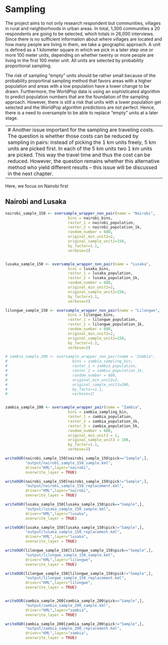 # Sampling
The project aims to not only research respondent but communities, villages in rural and neighborhoods in urban areas. In total, 1,300 communities a 20 respondents are going to be selected, which totals in 26,000 interviews. Since there is no sufficient information about where villages are located and how many people are living in them, we take a geographic approach. A unit is defined as a 1 kilometer square in which we pick in a later step one or more 100 meter units, depending on whether twenty or more people are living in the first 100 meter unit. All units are selected by probability proportional sampling.  
  
The risk of sampling "empty" units should be rather small because of the probability proportinal sampling method that favors areas with a higher population and areas with a low population have a lower change to be drawn. Furthermore, the WorldPop data is using an sophisticated algorithm to predict population numbers that are the foundation of the sampling approach. However, there is still a risk that units with a lower population get selected and the WorldPop algorithm predictions are not perfect. Hence, there is a need to oversample to be able to replace "empty" units at a later stage.  
  
---
# Another issue important for the sampling are traveling costs. The question is whether those costs can be reduced by sampling in pairs: instead of picking the 1 km units freely, 5 km units are picked first. In each of the 5 km units two 1 km units are picked. This way the travel time and thus the cost can be reduced. However, the question remains whether this alternative method who yield different results -- this issue will be discussed in the next chapter.  
---

Here, we focus on Nairobi first

## Nairobi and Lusaka

```r

nairobi_sample_150 <- oversample_wrapper_non_pair(name = "Nairobi",
                            bins = nairobi_bins,
                            raster_1 = nairobi_population,
                            raster_2 = nairobi_population_1k,
                            random_number = 680,
                            original_min_unit2=2,
                            original_sample_unit2=150,
                            by_factor=1.1,
                            verbose=2)


lusaka_sample_150 <- oversample_wrapper_non_pair(name = "Lusaka",
                            bins = lusaka_bins,
                            raster_1 = lusaka_population,
                            raster_2 = lusaka_population_1k,
                            random_number = 680,
                            original_min_unit2=2,
                            original_sample_unit2=150,
                            by_factor=1.1,
                            verbose=2)

lilongwe_sample_150 <- oversample_wrapper_non_pair(name = "Lilongwe",
                            bins = lilongwe_bins,
                            raster_1 = lilongwe_population,
                            raster_2 = lilongwe_population_1k,
                            random_number = 680,
                            original_min_unit2=2,
                            original_sample_unit2=150,
                            by_factor=1.1,
                            verbose=2)

```
```r

# zambia_sample_200 <- oversample_wrapper_non_pair(name = "Zambia",
#                             bins = zambia_sampling_bin,
#                             raster_1 = zambia_population,
#                             raster_2 = zambia_population_1k,
#                             random_number = 680,
#                             original_min_unit2=2,
#                             original_sample_unit2=200,
#                             by_factor=1.1,
#                             verbose=2)



```

```r

zambia_sample_200 <- oversample_wrapper_pair(name = "Zambia",
                            bins = zambia_sampling_bin,
                            raster_1 = zambia_population,
                            raster_2 = zambia_population_1k,
                            raster_3 = zambia_population_5k,
                            random_number = 680,
                            original_min_unit3 = 1,
                            original_sample_unit3 = 100,
                            by_factor=1.1,
                            verbose=2)


```




```r

writeOGR(nairobi_sample_150[nairobi_sample_150$pick=="Sample",],
         "output/nairobi_sample_150_sample.kml",
         driver="KML",layer="nairobi",
         overwrite_layer = TRUE)

writeOGR(nairobi_sample_150[nairobi_sample_150$pick!="Sample",],
         "output/nairobi_sample_150_replacement.kml",
         driver="KML",layer="nairobi",
         overwrite_layer = TRUE)

writeOGR(lusaka_sample_150[lusaka_sample_150$pick=="Sample",],
         "output/lusaka_sample_150_sample.kml",
         driver="KML",layer="lusaka",
         overwrite_layer = TRUE)

writeOGR(lusaka_sample_150[lusaka_sample_150$pick!="Sample",],
         "output/lusaka_sample_150_replacement.kml",
         driver="KML",layer="lusaka",
         overwrite_layer = TRUE)

writeOGR(lilongwe_sample_150[lilongwe_sample_150$pick=="Sample",],
         "output/lilongwe_sample_150_sample.kml",
         driver="KML",layer="lilongwe",
         overwrite_layer = TRUE)

writeOGR(lilongwe_sample_150[lilongwe_sample_150$pick!="Sample",],
         "output/lilongwe_sample_150_replacement.kml",
         driver="KML",layer="lilongwe",
         overwrite_layer = TRUE)


writeOGR(zambia_sample_200[zambia_sample_200$pick=="Sample",],
         "output/zambia_sample_200_sample.kml",
         driver="KML",layer="zambia",
         overwrite_layer = TRUE)

writeOGR(zambia_sample_200[zambia_sample_200$pick!="Sample",],
         "output/zambia_sample_200_replacement.kml",
         driver="KML",layer="zambia",
         overwrite_layer = TRUE)


```

